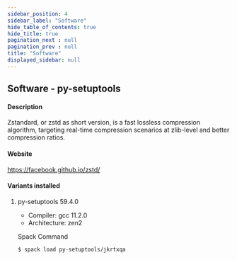 ```yaml
---
sidebar_position: 4
sidebar_label: "Software"
hide_table_of_contents: true
hide_title: true
pagination_next : null
pagination_prev : null
title: "Software"
displayed_sidebar: null
---
```


## Software - py-setuptools


#### Description
Zstandard, or zstd as short version, is a fast lossless compression algorithm, targeting real-time compression scenarios at zlib-level and better compression ratios.

#### Website
https://facebook.github.io/zstd/

#### Variants installed

1. py-setuptools 59.4.0

    - Compiler: gcc 11.2.0
    - Architecture: zen2

    Spack Command
    ```bash
    $ spack load py-setuptools/jkrtxqa
    ```
